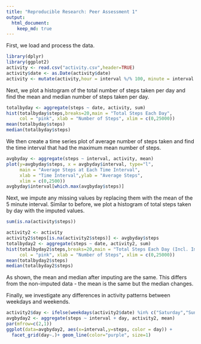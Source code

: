 ```yaml
---
title: "Reproducible Research: Peer Assessment 1"
output: 
  html_document:
    keep_md: true
---
```


First, we load and process the data.

```r
library(dplyr)
library(ggplot2)
activity <- read.csv("activity.csv",header=TRUE)
activity$date <- as.Date(activity$date)
activity <- mutate(activity,hour = interval %/% 100, minute = interval %% 100)

```

Next, we plot a histogram of the total number of steps taken per day and find the mean and median number of steps taken per day.

```r
totalbyday <- aggregate(steps ~ date, activity, sum)
hist(totalbyday$steps,breaks=20,main = "Total Steps Each Day",
     col = "pink", xlab = "Number of Steps", xlim = c(0,25000))
mean(totalbyday$steps)
median(totalbyday$steps)
```

We then create a time series plot of average number of steps taken and find the time interval that had the maximum mean number of steps.

```r
avgbyday <- aggregate(steps ~ interval, activity, mean)
plot(y=avgbyday$steps, x = avgbyday$interval, type="l",
     main = "Average Steps at Each Time Interval",
     xlab = "Time Interval",ylab = "Average Steps",
     xlim = c(0,2500))
avgbyday$interval[which.max(avgbyday$steps)]
```

Next, we impute any missing values by replacing them with the mean of the 5 minute interval. Similar to before, we plot a histogram of total steps taken by day with the imputed values.


```r
sum(is.na(activity$steps))

activity2 <- activity
activity2$steps[is.na(activity2$steps)] <- avgbyday$steps
totalbyday2 <- aggregate(steps ~ date, activity2, sum)
hist(totalbyday2$steps,breaks=20,main = "Total Steps Each Day (Incl. Imputed Values)",
     col = "pink", xlab = "Number of Steps", xlim = c(0,25000))
mean(totalbyday2$steps)
median(totalbyday2$steps)

```

As shown, the mean and median after imputing are the same. This differs from the non-imputed data - the mean is the same but the median changes. 

Finally, we investigate any differences in activity patterns between weekdays and weekends.

```r

activity2$day <- ifelse(weekdays(activity2$date) %in% c("Saturday","Sunday"), "weekend", "weekday")
avgbyday2 <- aggregate(steps ~ interval + day, activity2, mean)
par(mfrow=c(2,1))
ggplot(data=avgbyday2, aes(x=interval,y=steps, color = day)) +
  facet_grid(day~.)+ geom_line(color="purple", size=1)

```



